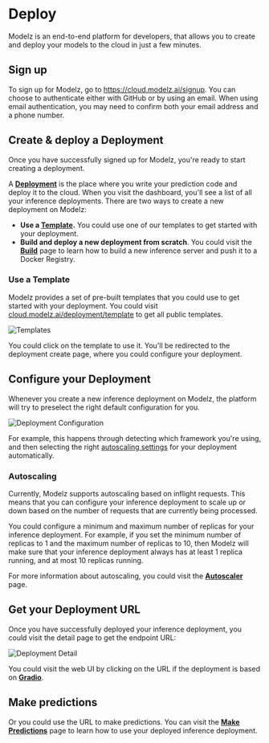 # Deploy

Modelz is an end-to-end platform for developers, that allows you to create and deploy your models to the cloud in just a few minutes.

## Sign up

To sign up for Modelz, go to https://cloud.modelz.ai/signup. You can choose to authenticate either with GitHub or by using an email. When using email authentication, you may need to confirm both your email address and a phone number.

## Create & deploy a Deployment

Once you have successfully signed up for Modelz, you're ready to start creating a deployment.

A [**Deployment**](../concepts/deployment) is the place where you write your prediction code and deploy it to the cloud. When you visit the dashboard, you'll see a list of all your inference deployments. There are two ways to create a new deployment on Modelz:

- **Use a [Template](../templates).** You could use one of our templates to get started with your deployment.
- **Build and deploy a new deployment from scratch**. You could visit the [**Build**](../deployments/build) page to learn how to build a new inference server and push it to a Docker Registry.

### Use a Template

Modelz provides a set of pre-built templates that you could use to get started with your deployment. You could visit [cloud.modelz.ai/deployment/template](http://cloud.modelz.ai/deployment/template) to get all public templates.

![Templates](./images/templates.png)

You could click on the template to use it. You'll be redirected to the deployment create page, where you could configure your deployment.

## Configure your Deployment

Whenever you create a new inference deployment on Modelz, the platform will try to preselect the right default configuration for you.

![Deployment Configuration](./images/gradio-demo.png)

For example, this happens through detecting which framework you're using, and then selecting the right [autoscaling settings](../concepts/autoscaling) for your deployment automatically.

### Autoscaling

Currently, Modelz supports autoscaling based on inflight requests. This means that you can configure your inference deployment to scale up or down based on the number of requests that are currently being processed.

You could configure a minimum and maximum number of replicas for your inference deployment. For example, if you set the minimum number of replicas to 1 and the maximum number of replicas to 10, then Modelz will make sure that your inference deployment always has at least 1 replica running, and at most 10 replicas running.

For more information about autoscaling, you could visit the [**Autoscaler**](../concepts/deployment#autoscaler) page.

## Get your Deployment URL

Once you have successfully deployed your inference deployment, you could visit the detail page to get the endpoint URL:

![Deployment Detail](./images/details.png)

You could visit the web UI by clicking on the URL if the deployment is based on [**Gradio**](../frameworks/gradio).

## Make predictions

Or you could use the URL to make predictions. You can visit the [**Make Predictions**](./inference) page to learn how to use your deployed inference deployment.
